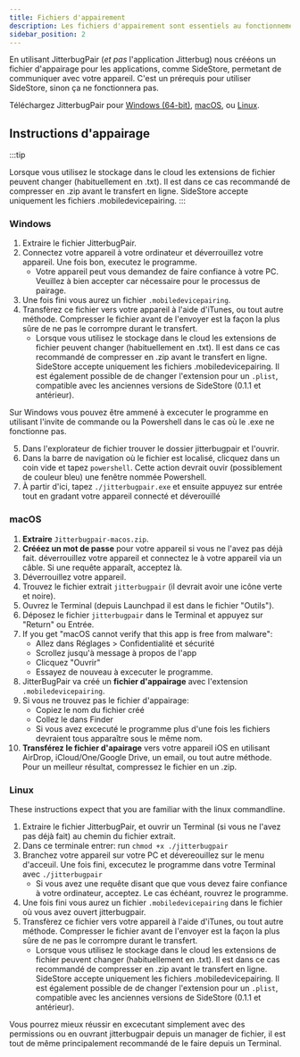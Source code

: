 ```yaml
---
title: Fichiers d'appairement
description: Les fichiers d'appairement sont essentiels au fonctionnement de SideStore
sidebar_position: 2
---
```


En utilisant JitterbugPair (*et pas* l'application Jitterbug) nous crééons un fichier d'appairage pour les applications, comme SideStore, permetant de communiquer avec votre appareil. C'est un prérequis pour utiliser SideStore, sinon ça ne fonctionnera pas.

Téléchargez JitterbugPair pour [Windows (64-bit)](https://github.com/osy/Jitterbug/releases/download/v1.3.1/jitterbugpair-win64.zip), [macOS](https://github.com/SideStore/SideStore-Docs/releases/download/need-a-place-to-put-jittterbug/jitterbugpair), ou [Linux](https://github.com/osy/Jitterbug/releases/download/v1.3.1/jitterbugpair-linux.zip).

## Instructions d'appairage

:::tip

Lorsque vous utilisez le stockage dans le cloud les extensions de fichier peuvent changer (habituellement en .txt). Il est dans ce cas recommandé de compresser en .zip avant le transfert en ligne. SideStore accepte uniquement les fichiers .mobiledevicepairing.
:::

### Windows

1. Extraire le fichier JitterbugPair.
2. Connectez votre appareil à votre ordinateur et déverrouillez votre appareil. Une fois bon, executez le programme.
    * Votre appareil peut vous demandez de faire confiance à votre PC. Veuillez à bien accepter car nécessaire pour le processus de pairage.
3. Une fois fini vous aurez un fichier `.mobiledevicepairing`.
4. Transfèrez ce fichier vers votre appareil à l'aide d'iTunes, ou tout autre méthode. Compresser le fichier avant de l'envoyer est la façon la plus sûre de ne pas le corrompre durant le transfert.
    * Lorsque vous utilisez le stockage dans le cloud les extensions de fichier peuvent changer (habituellement en .txt). Il est dans ce cas recommandé de compresser en .zip avant le transfert en ligne. SideStore accepte uniquement les fichiers .mobiledevicepairing. Il est également possible de de changer l'extension pour un `.plist`, compatible avec les anciennes versions de SideStore (0.1.1 et antérieur).

Sur Windows vous pouvez être ammené à excecuter le programme en utilisant l'invite de commande ou la Powershell dans le cas où le .exe ne fonctionne pas.

5. Dans l'explorateur de fichier trouver le dossier jitterbugpair et l'ouvrir.
6. Dans la barre de navigation où le fichier est localisé, clicquez dans un coin vide et tapez `powershell`. Cette action devrait ouvir (possiblement de couleur bleu) une fenêtre nommée Powershell.
7. À partir d'ici, tapez `./jitterbugpair.exe` et ensuite appuyez sur entrée tout en gradant votre appareil connecté et déverouillé


### macOS

1. **Extraire** `Jitterbugpair-macos.zip`.
2. **Crééez un mot de passe** pour votre appareil si vous ne l'avez pas déjà fait. déverrouillez votre appareil et connectez le à votre appareil via un câble. Si une requête apparaît, acceptez là.
3. Déverrouillez votre appareil.
4. Trouvez le fichier extrait `jitterbugpair` (il devrait avoir une icône verte et noire).
5. Ouvrez le Terminal (depuis Launchpad il est dans le fichier "Outils").
6. Déposez le fichier `jitterbugpair` dans le Terminal et appuyez sur "Return" ou Entrée.
7. If you get "macOS cannot verify that this app is free from malware":
   - Allez dans Réglages > Confidentialité et sécurité
   - Scrollez jusqu'à message à propos de l'app
   - Clicquez "Ouvrir"
   - Essayez de nouveau à excecuter le programme.
8. JitterBugPair va créé un **fichier d'appairage** avec l'extension `.mobiledevicepairing`.
9. Si vous ne trouvez pas le fichier d'appairage:
   - Copiez le nom du fichier créé
   - Collez le dans Finder
   - Si vous avez excecuté le programme plus d'une fois les fichiers devraient tous apparaître sous le même nom.
10. **Transférez le fichier d'apairage** vers votre appareil iOS en utilisant AirDrop, iCloud/One/Google Drive, un email, ou tout autre méthode. Pour un meilleur résultat, compressez le fichier en un .zip.

### Linux

These instructions expect that you are familiar with the linux commandline.

1. Extraire le fichier JitterbugPair, et ouvrir un Terminal (si vous ne l'avez pas déjà fait) au chemin du fichier extrait. 
2. Dans ce terminale entrer: run `chmod +x ./jitterbugpair`
3. Branchez votre appareil sur votre PC et dévereouillez sur le menu d'acceuil. Une fois fini, excecutez le programme dans votre Terminal avec `./jitterbugpair`
    *  Si vous avez une requête disant que que vous devez faire confiance à votre ordinateur, acceptez. Le cas échéant, rouvrez le programme.
4. Une fois fini vous aurez un fichier `.mobiledevicepairing` dans le fichier où vous avez ouvert jitterbugpair.
5. Transfèrez ce fichier vers votre appareil à l'aide d'iTunes, ou tout autre méthode. Compresser le fichier avant de l'envoyer est la façon la plus sûre de ne pas le corrompre durant le transfert.
    * Lorsque vous utilisez le stockage dans le cloud les extensions de fichier peuvent changer (habituellement en .txt). Il est dans ce cas recommandé de compresser en .zip avant le transfert en ligne. SideStore accepte uniquement les fichiers .mobiledevicepairing. Il est également possible de de changer l'extension pour un `.plist`, compatible avec les anciennes versions de SideStore (0.1.1 et antérieur).


Vous pourrez mieux réussir en excecutant simplement avec des permissions ou en ouvrant jitterbugpair depuis un manager de fichier, il est tout de même principalement recommandé de le faire depuis un Terminal.
